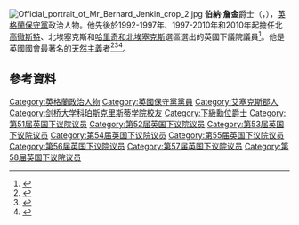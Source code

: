 [[File:Official_portrait_of_Mr_Bernard_Jenkin_crop_2.jpg|thumb]]
'''伯納·詹金'''爵士（{{lang-en|Sir Bernard Jenkin}}，{{bd|1959年|4月9日|||Jenkin, Sir Bernard}}），[[英格蘭|英格蘭]][[保守黨_(英國)|保守黨]]政治人物。他先後於1992-1997年、1997-2010年和2010年起擔任北[[高徹斯特|高徹斯特]]、北埃塞克斯和[[哈里奇和北埃塞克斯_(英國國會選區)|哈里奇和北埃塞克斯]]選區選出的英國下議院議員<ref>{{cite news|last1=Stott|first1=Matt|title=Bernard Jenkin majority surges|url=http://www.eadt.co.uk/news/election_2015_bernard_jenkin_astonished_after_majority_in_harwich_and_north_essex_surges_1_4065421|accessdate=11 May 2015|work=East Anglian Daily Times|date=8 May 2015|archive-date=2016-08-03|archive-url=https://web.archive.org/web/20160803121400/http://www.eadt.co.uk/news/election_2015_bernard_jenkin_astonished_after_majority_in_harwich_and_north_essex_surges_1_4065421|dead-url=no}}</ref>。他是英國國會最著名的[[天然主義|天然主義]]者<ref>{{cite news|url=http://www.guardian.co.uk/politics/2010/dec/02/register-mps-hobbies-commons|title=Register MPs' hobbies? Please no|work=The Guardian|accessdate=2010-12-04|location=London|first=Simon|last=Hoggart|date=2 December 2010|archive-date=2010-12-06|archive-url=https://web.archive.org/web/20101206093735/http://www.guardian.co.uk/politics/2010/dec/02/register-mps-hobbies-commons|dead-url=no}}</ref><ref>{{cite news|url=http://news.bbc.co.uk/1/hi/uk_politics/1886108.stm|title=The people's choice?|work=BBC News|accessdate=2011-04-19|date=22 March 2002}}</ref><ref>{{cite news|url=http://www.dailymail.co.uk/debate/columnists/article-408637/Is-Stella-Little-Miss-Mischief.html|title=Is Stella a Little Miss Mischief?|work=The Daily Mail|accessdate=2011-04-19|location=London|first=Richard|last=Kay|date=4 October 2006|archive-date=2011-02-14|archive-url=https://web.archive.org/web/20110214135440/http://www.dailymail.co.uk/debate/columnists/article-408637/Is-Stella-Little-Miss-Mischief.html|dead-url=no}}</ref>。

==參考資料==
{{Reflist}}
{{DEFAULTSORT:Jenkin, Sir Bernard}}
[[Category:英格蘭政治人物|Category:英格蘭政治人物]]
[[Category:英國保守黨黨員|Category:英國保守黨黨員]]
[[Category:艾塞克斯郡人|Category:艾塞克斯郡人]]
[[Category:剑桥大学科珀斯克里斯蒂学院校友|Category:剑桥大学科珀斯克里斯蒂学院校友]]
[[Category:下級勳位爵士|Category:下級勳位爵士]]
[[Category:第51届英国下议院议员|Category:第51届英国下议院议员]]
[[Category:第52届英国下议院议员|Category:第52届英国下议院议员]]
[[Category:第53届英国下议院议员|Category:第53届英国下议院议员]]
[[Category:第54届英国下议院议员|Category:第54届英国下议院议员]]
[[Category:第55届英国下议院议员|Category:第55届英国下议院议员]]
[[Category:第56届英国下议院议员|Category:第56届英国下议院议员]]
[[Category:第57届英国下议院议员|Category:第57届英国下议院议员]]
[[Category:第58届英国下议院议员|Category:第58届英国下议院议员]]